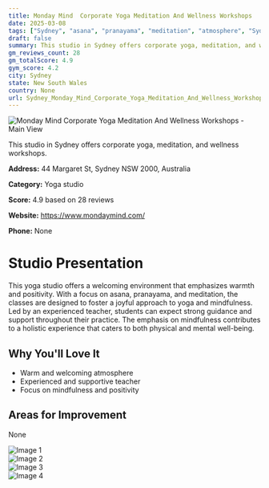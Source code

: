 ```yaml
---
title: Monday Mind  Corporate Yoga Meditation And Wellness Workshops
date: 2025-03-08
tags: ["Sydney", "asana", "pranayama", "meditation", "atmosphere", "Sydney"]  
draft: false
summary: This studio in Sydney offers corporate yoga, meditation, and wellness workshops.
gm_reviews_count: 28
gm_totalScore: 4.9
gym_score: 4.2
city: Sydney
state: New South Wales
country: None
url: Sydney_Monday_Mind_Corporate_Yoga_Meditation_And_Wellness_Workshops
---
```


<div className="aspect-[16/9] relative my-8">
  <img 
    src="https://lh5.googleusercontent.com/p/AF1QipOpvGDwyt7MX1bxJ-GFB2i5OVdwDKvpenmO7czU=w1920-h1080-k-no"
    alt="Monday Mind  Corporate Yoga Meditation And Wellness Workshops - Main View"
    className="object-cover absolute inset-0 w-full h-full rounded-lg"
  />
</div>

This studio in Sydney offers corporate yoga, meditation, and wellness workshops.

**Address:** 44 Margaret St, Sydney NSW 2000, Australia

**Category:** Yoga studio

**Score:** 4.9 based on 28 reviews

**Website:** https://www.mondaymind.com/

**Phone:** None

# Studio Presentation

This yoga studio offers a welcoming environment that emphasizes warmth and positivity. 
With a focus on asana, pranayama, and meditation, the classes are designed to foster a joyful approach to yoga and mindfulness. 
Led by an experienced teacher, students can expect strong guidance and support throughout their practice. 
The emphasis on mindfulness contributes to a holistic experience that caters to both physical and mental well-being.

## Why You'll Love It

- Warm and welcoming atmosphere
- Experienced and supportive teacher
- Focus on mindfulness and positivity

## Areas for Improvement

None

<div className="grid grid-cols-1 xl:grid-cols-2 gap-4 my-8">
<div className="aspect-[4/3] relative"><img src="https://lh5.googleusercontent.com/p/AF1QipPhy7DFAEa2Wjfcl53744SQBK0yA61hE0gTFiKk=w1920-h1080-k-no" alt="Image 1" className="object-cover absolute inset-0 w-full h-full rounded-lg" /></div>
<div className="aspect-[4/3] relative"><img src="https://lh5.googleusercontent.com/p/AF1QipMmt_p4taUwbs1peERIeaJ8J8YYw6R0OInFLbND=w1920-h1080-k-no" alt="Image 2" className="object-cover absolute inset-0 w-full h-full rounded-lg" /></div>
<div className="aspect-[4/3] relative"><img src="https://lh5.googleusercontent.com/p/AF1QipMffPnApk7-VosZaBsFWsa5ClCwSpnca6bFlFsH=w1920-h1080-k-no" alt="Image 3" className="object-cover absolute inset-0 w-full h-full rounded-lg" /></div>
<div className="aspect-[4/3] relative"><img src="https://lh5.googleusercontent.com/p/AF1QipOunN1-2EJwItD4MaWEUb6T25jh_YhLDZkLZfBv=w1920-h1080-k-no" alt="Image 4" className="object-cover absolute inset-0 w-full h-full rounded-lg" /></div>
</div>